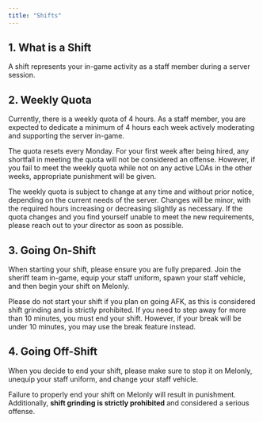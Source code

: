 ```yaml
---
title: "Shifts"
---
```


## 1. What is a Shift

A shift represents your in-game activity as a staff member during a server session.

## 2. Weekly Quota

Currently, there is a weekly quota of 4 hours. As a staff member, you are expected to dedicate a minimum of 4 hours each week actively moderating and supporting the server in-game.

The quota resets every Monday. For your first week after being hired, any shortfall in meeting the quota will not be considered an offense. However, if you fail to meet the weekly quota while not on any active LOAs in the other weeks, appropriate punishment will be given.

<Warning>
  The weekly quota is subject to change at any time and without prior notice, depending on the current needs of the server. Changes will be minor, with the required hours increasing or decreasing slightly as necessary. If the quota changes and you find yourself unable to meet the new requirements, please reach out to your director as soon as possible.
</Warning>

## 3. Going On-Shift

When starting your shift, please ensure you are fully prepared. Join the sheriff team in-game, equip your staff uniform, spawn your staff vehicle, and then begin your shift on Melonly.

Please do not start your shift if you plan on going AFK, as this is considered shift grinding and is strictly prohibited. If you need to step away for more than 10 minutes, you must end your shift. However, if your break will be under 10 minutes, you may use the break feature instead.

## 4. Going Off-Shift

When you decide to end your shift, please make sure to stop it on Melonly, unequip your staff uniform, and change your staff vehicle.

Failure to properly end your shift on Melonly will result in punishment. Additionally, **shift grinding is strictly prohibited** and considered a serious offense.